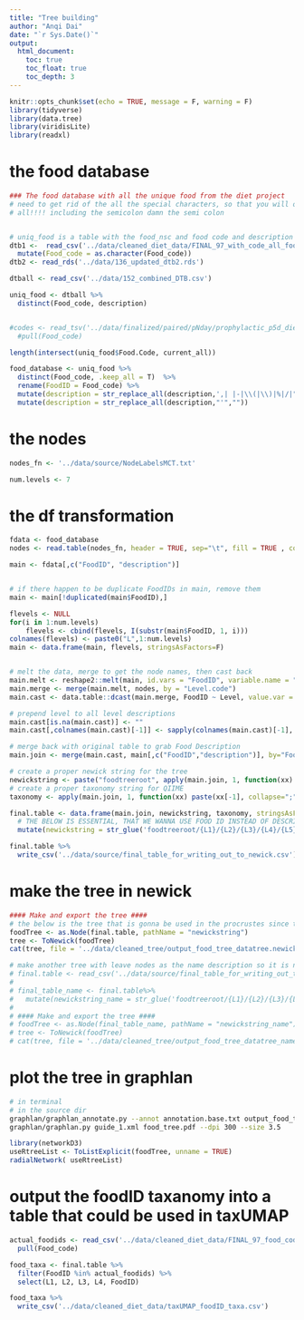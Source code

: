 ```yaml
---
title: "Tree building"
author: "Anqi Dai"
date: "`r Sys.Date()`"
output:
  html_document:
    toc: true
    toc_float: true
    toc_depth: 3
---
```


```r
knitr::opts_chunk$set(echo = TRUE, message = F, warning = F)
library(tidyverse)
library(data.tree)
library(viridisLite)
library(readxl)
```

# the food database

```r
### The food database with all the unique food from the diet project
# need to get rid of the all the special characters, so that you will only see underscores
# all!!!! including the semicolon damn the semi colon


# uniq_food is a table with the food_nsc and food code and description
dtb1 <-  read_csv('../data/cleaned_diet_data/FINAL_97_with_code_all_foods_drt_with_EN_finalized.csv') %>% 
  mutate(Food_code = as.character(Food_code))
dtb2 <- read_rds('../data/136_updated_dtb2.rds')

dtball <- read_csv('../data/152_combined_DTB.csv')

uniq_food <- dtball %>% 
  distinct(Food_code, description)  


#codes <- read_tsv('../data/finalized/paired/pNday/prophylactic_p5d_diet_foodID_dehydrated_weight_per_pt.tsv') %>% 
  #pull(Food_code)

length(intersect(uniq_food$Food.Code, current_all))

food_database <- uniq_food %>% 
  distinct(Food_code, .keep_all = T)  %>%  
  rename(FoodID = Food_code) %>% 
  mutate(description = str_replace_all(description,',| |-|\\(|\\)|%|/|"|;','_')) %>% 
  mutate(description = str_replace_all(description,"'",""))  
```


# the nodes

```r
nodes_fn <- '../data/source/NodeLabelsMCT.txt'

num.levels <- 7
```

# the df transformation

```r
fdata <- food_database
nodes <- read.table(nodes_fn, header = TRUE, sep="\t", fill = TRUE , colClasses="character")

main <- fdata[,c("FoodID", "description")]


# if there happen to be duplicate FoodIDs in main, remove them
main <- main[!duplicated(main$FoodID),]

flevels <- NULL
for(i in 1:num.levels)
    flevels <- cbind(flevels, I(substr(main$FoodID, 1, i)))
colnames(flevels) <- paste0("L",1:num.levels)
main <- data.frame(main, flevels, stringsAsFactors=F)


# melt the data, merge to get the node names, then cast back
main.melt <- reshape2::melt(main, id.vars = "FoodID", variable.name = "Level", value.name = "Level.code")
main.merge <- merge(main.melt, nodes, by = "Level.code")
main.cast <- data.table::dcast(main.merge, FoodID ~ Level, value.var = "Main.food.description")

# prepend level to all level descriptions
main.cast[is.na(main.cast)] <- ""
main.cast[,colnames(main.cast)[-1]] <- sapply(colnames(main.cast)[-1], function(colname) paste(colname, main.cast[,colname], sep="_"))

# merge back with original table to grab Food Description
main.join <- merge(main.cast, main[,c("FoodID","description")], by="FoodID")

# create a proper newick string for the tree
newickstring <- paste("foodtreeroot", apply(main.join, 1, function(xx) paste(xx[-1], collapse="/")), sep="/")
# create a proper taxonomy string for QIIME
taxonomy <- apply(main.join, 1, function(xx) paste(xx[-1], collapse=";"))

final.table <- data.frame(main.join, newickstring, taxonomy, stringsAsFactors=F) %>% 
  # THE BELOW IS ESSENTIAL, THAT WE WANNA USE FOOD ID INSTEAD OF DESCRIPTION TO REPRESENT THE FOOD
  mutate(newickstring = str_glue('foodtreeroot/{L1}/{L2}/{L3}/{L4}/{L5}/{L6}/{FoodID}'))
```

```r
final.table %>% 
  write_csv('../data/source/final_table_for_writing_out_to_newick.csv')
```


# make the tree in newick

```r
#### Make and export the tree ####
# the below is the tree that is gonna be used in the procrustes since the food is represented by food_code
foodTree <- as.Node(final.table, pathName = "newickstring")
tree <- ToNewick(foodTree)
cat(tree, file = '../data/cleaned_tree/output_food_tree_datatree.newick')
```


```r
# make another tree with leave nodes as the name description so it is not some numbers
# final.table <- read_csv('../data/source/final_table_for_writing_out_to_newick.csv')
# 
# final_table_name <- final.table%>% 
#   mutate(newickstring_name = str_glue('foodtreeroot/{L1}/{L2}/{L3}/{L4}/{L5}/{L6}/{description}'))
# 
# #### Make and export the tree ####
# foodTree <- as.Node(final_table_name, pathName = "newickstring_name")
# tree <- ToNewick(foodTree)
# cat(tree, file = '../data/cleaned_tree/output_food_tree_datatree_name.newick')
```


# plot the tree in graphlan

```bash
# in terminal
# in the source dir
graphlan/graphlan_annotate.py --annot annotation.base.txt output_food_tree_datatree.newick  guide_1.xml
graphlan/graphlan.py guide_1.xml food_tree.pdf --dpi 300 --size 3.5
```

```r
library(networkD3)
useRtreeList <- ToListExplicit(foodTree, unname = TRUE)
radialNetwork( useRtreeList)
```

# output the foodID taxanomy into a table that could be used in taxUMAP

```r
actual_foodids <- read_csv('../data/cleaned_diet_data/FINAL_97_food_code_counts_matrix.csv') %>% 
  pull(Food_code)

food_taxa <- final.table %>% 
  filter(FoodID %in% actual_foodids) %>% 
  select(L1, L2, L3, L4, FoodID)

food_taxa %>% 
  write_csv('../data/cleaned_diet_data/taxUMAP_foodID_taxa.csv')
```


